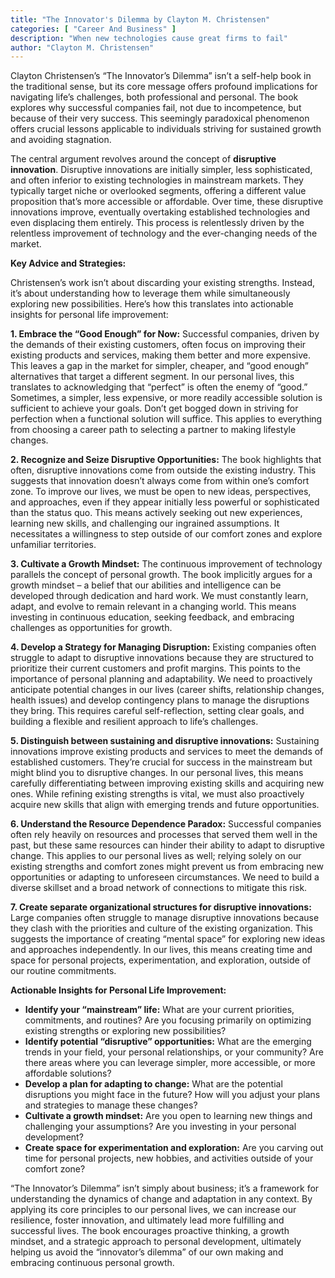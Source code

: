 ```yaml
---
title: "The Innovator's Dilemma by Clayton M. Christensen"
categories: [ "Career And Business" ]
description: "When new technologies cause great firms to fail"
author: "Clayton M. Christensen"
---
```

Clayton Christensen's "The Innovator's Dilemma" isn't a self-help book in the traditional sense, but its core message offers profound implications for navigating life's challenges, both professional and personal.  The book explores why successful companies fail, not due to incompetence, but because of their very success. This seemingly paradoxical phenomenon offers crucial lessons applicable to individuals striving for sustained growth and avoiding stagnation.

The central argument revolves around the concept of **disruptive innovation**.  Disruptive innovations are initially simpler, less sophisticated, and often inferior to existing technologies in mainstream markets.  They typically target niche or overlooked segments, offering a different value proposition that’s more accessible or affordable. Over time, these disruptive innovations improve, eventually overtaking established technologies and even displacing them entirely.  This process is relentlessly driven by the relentless improvement of technology and the ever-changing needs of the market.

**Key Advice and Strategies:**

Christensen's work isn't about discarding your existing strengths. Instead, it’s about understanding how to leverage them while simultaneously exploring new possibilities. Here’s how this translates into actionable insights for personal life improvement:

**1. Embrace the "Good Enough" for Now:**  Successful companies, driven by the demands of their existing customers, often focus on improving their existing products and services, making them better and more expensive. This leaves a gap in the market for simpler, cheaper, and "good enough" alternatives that target a different segment.  In our personal lives, this translates to acknowledging that "perfect" is often the enemy of "good."  Sometimes, a simpler, less expensive, or more readily accessible solution is sufficient to achieve your goals. Don't get bogged down in striving for perfection when a functional solution will suffice. This applies to everything from choosing a career path to selecting a partner to making lifestyle changes.

**2. Recognize and Seize Disruptive Opportunities:**  The book highlights that often, disruptive innovations come from outside the existing industry. This suggests that innovation doesn't always come from within one's comfort zone.  To improve our lives, we must be open to new ideas, perspectives, and approaches, even if they appear initially less powerful or sophisticated than the status quo.  This means actively seeking out new experiences, learning new skills, and challenging our ingrained assumptions.  It necessitates a willingness to step outside of our comfort zones and explore unfamiliar territories.

**3. Cultivate a Growth Mindset:**  The continuous improvement of technology parallels the concept of personal growth.  The book implicitly argues for a growth mindset – a belief that our abilities and intelligence can be developed through dedication and hard work.  We must constantly learn, adapt, and evolve to remain relevant in a changing world. This means investing in continuous education, seeking feedback, and embracing challenges as opportunities for growth.

**4. Develop a Strategy for Managing Disruption:**  Existing companies often struggle to adapt to disruptive innovations because they are structured to prioritize their current customers and profit margins.  This points to the importance of personal planning and adaptability.  We need to proactively anticipate potential changes in our lives (career shifts, relationship changes, health issues) and develop contingency plans to manage the disruptions they bring. This requires careful self-reflection, setting clear goals, and building a flexible and resilient approach to life's challenges.

**5.  Distinguish between sustaining and disruptive innovations:**  Sustaining innovations improve existing products and services to meet the demands of established customers.  They're crucial for success in the mainstream but might blind you to disruptive changes.  In our personal lives, this means carefully differentiating between improving existing skills and acquiring new ones.  While refining existing strengths is vital, we must also proactively acquire new skills that align with emerging trends and future opportunities.

**6.  Understand the Resource Dependence Paradox:**  Successful companies often rely heavily on resources and processes that served them well in the past, but these same resources can hinder their ability to adapt to disruptive change. This applies to our personal lives as well; relying solely on our existing strengths and comfort zones might prevent us from embracing new opportunities or adapting to unforeseen circumstances.  We need to build a diverse skillset and a broad network of connections to mitigate this risk.

**7.  Create separate organizational structures for disruptive innovations:**  Large companies often struggle to manage disruptive innovations because they clash with the priorities and culture of the existing organization.  This suggests the importance of creating "mental space" for exploring new ideas and approaches independently.  In our lives, this means creating time and space for personal projects, experimentation, and exploration, outside of our routine commitments.

**Actionable Insights for Personal Life Improvement:**

* **Identify your "mainstream" life:** What are your current priorities, commitments, and routines?  Are you focusing primarily on optimizing existing strengths or exploring new possibilities?
* **Identify potential "disruptive" opportunities:**  What are the emerging trends in your field, your personal relationships, or your community? Are there areas where you can leverage simpler, more accessible, or more affordable solutions?
* **Develop a plan for adapting to change:**  What are the potential disruptions you might face in the future? How will you adjust your plans and strategies to manage these changes?
* **Cultivate a growth mindset:** Are you open to learning new things and challenging your assumptions?  Are you investing in your personal development?
* **Create space for experimentation and exploration:**  Are you carving out time for personal projects, new hobbies, and activities outside of your comfort zone?

"The Innovator's Dilemma" isn't simply about business; it's a framework for understanding the dynamics of change and adaptation in any context. By applying its core principles to our personal lives, we can increase our resilience, foster innovation, and ultimately lead more fulfilling and successful lives.  The book encourages proactive thinking, a growth mindset, and a strategic approach to personal development, ultimately helping us avoid the "innovator's dilemma" of our own making and embracing continuous personal growth.

